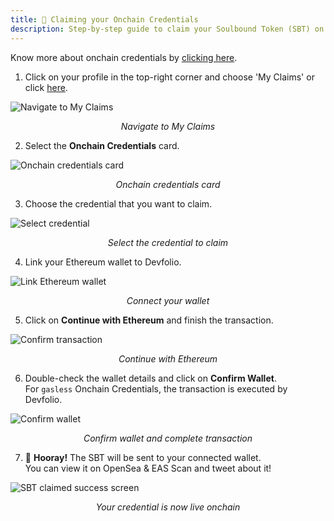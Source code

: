 ```yaml
---
title: 🔗 Claiming your Onchain Credentials
description: Step-by-step guide to claim your Soulbound Token (SBT) on Devfolio.
---
```


<Callout type="info" title="Know more about Onchain Credentials">
Know more about onchain credentials by <a href="../../../onchain-features/onchain-credentials">clicking here</a>.
</Callout>

1. Click on your profile in the top-right corner and choose 'My Claims' or click <a href="https://devfolio.co/claims">here</a>.

<img src="https://content.gitbook.com/content/eBDkDyLxD44cvbGjnKUs/blobs/im8iFibOQuJXZPTYMmmW/image%20135%20(1).png" alt="Navigate to My Claims" />
<p align="center"><i>Navigate to My Claims</i></p>

2. Select the **Onchain Credentials** card.

<img src="https://content.gitbook.com/content/eBDkDyLxD44cvbGjnKUs/blobs/XcgBOzdwTZjxw2FbfN5U/image%20133.png" alt="Onchain credentials card" />
<p align="center"><i>Onchain credentials card</i></p>

3. Choose the credential that you want to claim.

<img src="https://content.gitbook.com/content/eBDkDyLxD44cvbGjnKUs/blobs/WemQUOIyj59I6bWToxkD/image%20137%20(3)%20(1).png" alt="Select credential" />
<p align="center"><i>Select the credential to claim</i></p>

4. Link your Ethereum wallet to Devfolio.

<img src="https://content.gitbook.com/content/eBDkDyLxD44cvbGjnKUs/blobs/GyHH0mXibUh6hMZNq3vM/image%20139.png" alt="Link Ethereum wallet" />
<p align="center"><i>Connect your wallet</i></p>

5. Click on **Continue with Ethereum** and finish the transaction.

<img src="https://content.gitbook.com/content/eBDkDyLxD44cvbGjnKUs/blobs/NXdUmBsTY1gbZKpJ8g3P/image%20146%20(1).png" alt="Confirm transaction" />
<p align="center"><i>Continue with Ethereum</i></p>

6. Double-check the wallet details and click on **Confirm Wallet**.  
   For `gasless` Onchain Credentials, the transaction is executed by Devfolio.

<img src="https://content.gitbook.com/content/eBDkDyLxD44cvbGjnKUs/blobs/Irc01okkP9VDVM8xGUOr/image.png" alt="Confirm wallet" />
<p align="center"><i>Confirm wallet and complete transaction</i></p>

7. 🎉 **Hooray!** The SBT will be sent to your connected wallet.  
   You can view it on OpenSea & EAS Scan and tweet about it!

<img src="https://content.gitbook.com/content/eBDkDyLxD44cvbGjnKUs/blobs/GiWtH39iMi4HJdhyUDio/image.png" alt="SBT claimed success screen" />
<p align="center"><i>Your credential is now live onchain</i></p>
